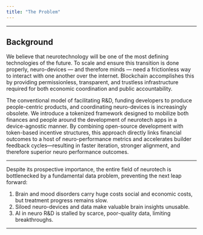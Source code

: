 ```yaml
---
title: "The Problem"
---
```


---

## Background

We believe that neurotechnology will be one of the most defining technologies of the future. To scale and ensure this transition is done properly, neuro-devices — and therefore minds — need a frictionless way to interact with one another over the internet. Blockchain accomplishes this by providing permissionless, transparent, and trustless infrastructure required for both economic coordination and public accountability.

The conventional model of facilitating R&D, funding developers to produce people-centric products, and coordinating neuro-devices is increasingly obsolete. We introduce a tokenized framework designed to mobilize both finances and people around the development of neurotech apps in a device-agnostic manner. By combining open-source development with token-based incentive structures, this approach directly links financial outcomes to a host of neuro-performance metrics and accelerates builder feedback cycles—resulting in faster iteration, stronger alignment, and therefore superior neuro performance outcomes.

---

Despite its prospective importance, the entire field of neurotech is bottlenecked by a fundamental data problem, preventing the next leap forward:

1. Brain and mood disorders carry huge costs social and economic costs, but treatment progress remains slow.
2. Siloed neuro-devices and data make valuable brain insights unusable.
3. AI in neuro R&D is stalled by scarce, poor-quality data, limiting breakthroughs.

---